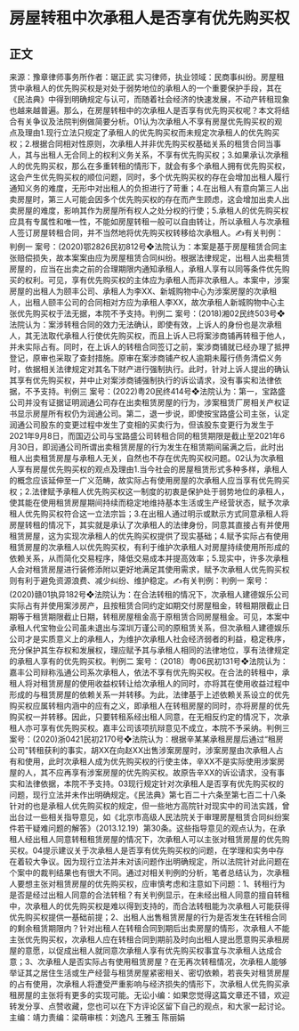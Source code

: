 # 房屋转租中次承租人是否享有优先购买权
## 正文
来源：豫章律师事务所作者：琚正武 实习律师，执业领域：民商事纠纷。房屋租赁中承租人的优先购买权是对处于弱势地位的承租人的一个重要保护手段，其在《民法典》中得到明确规定与认可，而随着社会经济的快速发展，不动产转租现象也越来越普遍。那么，在房屋转租中的次承租人是否享有优先购买权呢？本文将结合有关争议及法院判例做简要分析。01认为次承租人不享有房屋优先购买权的观点及理由1.现行立法只规定了承租人的优先购买权而未规定次承租人的优先购买权；2.根据合同相对性原则，次承租人并非优先购买权基础关系的租赁合同当事人，其与出租人无合同上的权利义务关系，不享有优先购买权；3.如果承认次承租人的优先购买权，那么在多重转租的情形下，就会有多个承租人拥有优先购买权，这会产生优先购买权的顺位问题，同时，多个优先购买权的存在会增加出租人履行通知义务的难度，无形中对出租人的负担进行了苛重；4.在出租人有意向第三人出卖房屋时，第三人可能会因多个优先购买权的存在而产生顾虑，这会增加出卖人出卖房屋的难度，影响其作为房屋所有权人之处分权的行使；5.承租人的优先购买权应具有专属性和唯一性，不能如房屋转租一般可以自由转让，所以承租人与次承租人签订房屋转租合同，并不当然地将优先购买权转移给次承租人。✍有关判例：判例一  案号：(2020)鄂2826民初812号❖法院认为：本案是基于房屋租赁合同主张赔偿损失，故本案案由应为房屋租赁合同纠纷。根据法律规定，出租人出卖租赁房屋的，应当在出卖之前的合理期限内通知承租人，承租人享有以同等条件优先购买的权利。可见，享有优先购买权的主体应为承租人而非次承租人。本案中，涉案房屋的出租人为颐丰公司、承租人为李XX、新城购物中心为涉案房屋的次承租人，出租人颐丰公司的合同相对方应为承租人李XX，故次承租人新城购物中心主张优先购买权于法无据，本院不予支持。判例二  案号：(2018)湘02民终503号❖法院认为：案涉转租合同的效力无法确认，即使有效，上诉人的身份也是次承租人，其无法取代承租人行使优先购买权，而且上诉人已将案涉商铺再转租于他人，并未实际占有。同时，在上诉人的转租合同签订之前，案涉商铺就已经办理了抵押登记，原审也采取了查封措施。原审在案涉商铺产权人逾期未履行债务清偿义务时，依据相关法律规定对其名下财产进行强制执行。此时，针对上诉人提出的确认其享有优先购买权，并中止对案涉商铺强制执行的诉讼请求，没有事实和法律依据，不予支持。判例三  案号：(2022)粤20民终414号❖法院认为：第一，宝路盛公司并没有证据证明润通公司存在出卖租赁房屋的行为，涉案租赁厂房相关产权证书显示房屋所有权仍为润通公司。第二，退一步说，即使按宝路盛公司主张，认定润通公司股东的变更过程中发生了变相的买卖行为，但该股东变更行为发生于2021年9月8日，而国迈公司与宝路盛公司转租合同的租赁期限是截止至2021年6月30日，即润通公司所谓出卖租赁房屋的行为发生在租赁期间届满之后，此时出租人出卖租赁房屋与承租人无关，自然也不存在优先购买权问题。02认为次承租人享有房屋优先购买权的观点及理由1.当今社会的房屋租赁形式多种多样，承租人的概念应该延伸至一广义范畴，故实际占有使用房屋的次承租人应当享有优先购买权；2.法律赋予承租人优先购买权这一制度的初衷是保护处于弱势地位的承租人，使其能在使用租赁房屋期间持续而稳定地维持基本生活或生产经营状态，赋予次承租人优先购买权符合这一立法宗旨；3.在出租人通过明示或默示方式同意承租人将房屋转租的情况下，其实就是承认了次承租人的法律身份，同意其直接占有并使用租赁房屋，这为实现次承租人的优先购买权提供了现实基础；4.赋予实际占有使用租赁房屋的次承租人以优先购买权，有利于维护次承租人对房屋持续使用所形成的依赖关系，从而简化交易程序，降低交易成本并提高效率；5.现实中，许多次承租人会对租赁房屋进行装修添附以更好地满足其使用需求，赋予次承租人优先购买权则有利于避免资源浪费、减少纠纷、维护稳定。✍有关判例：判例一  案号：(2020)赣01执异182号❖法院认为：在合法转租的情况下，次承租人建德娱乐公司实际占有并使用案涉房产，且按租赁合同约定如期交付房屋租金，转租期限截止日期等于租赁期限截止日期，转租房屋租金高于原租赁合同房屋租金。可见，本案中承租人代宝物业公司虽未退出与深圳万谨公司的原租赁关系，但次承租人建德娱乐公司才是实质意义上的承租人，为维护次承租人社会经济弱者的利益，稳定秩序，充分保护其生存权和发展权，理应赋予其与承租人相同的法律地位，享有法律规定的承租人享有的优先购买权。判例二  案号：（2018）粤06民初131号❖法院认为：嘉丰公司辩称泓通公司系次承租人，依法不享有优先购买权。在合法的转租中，承租人将对租赁房屋的使用收益权转让给次承租人的同时，亦将其在使用收益过程中形成的与租赁房屋的依赖关系一并转移。为此，法律基于上述依赖关系设立的优先购买权应属转租内涵中的应有之义，即承租人在转租房屋的同时，亦将房屋的优先购买权一并转移。因此，只要转租系经出租人同意，在无相反约定的情况下，次承租人亦可享有优先购买权。嘉丰公司该项抗辩意见不成立，本院不予采纳。判例三  案号：(2020)浙0421民初2170号❖法院认为：根据辛某某承租房屋后通过“租房公司"转租获利的事实，胡XX在向赵XX出售涉案房屋时，涉案房屋由次承租人占有和使用，此时次承租人成为优先购买权的行使主体，辛XX不是实际使用涉案房屋的人，其不应再享有涉案房屋的优先购买权。故原告辛XX的诉讼请求，没有事实和法律依据，本院不予支持。03现行规定针对次承租人是否享有优先购买权的问题，现行立法并未作出明确规定。《民法典》第七百二十六条至第七百二十八条针对的也是承租人优先购买权的规定，但一些地方高院针对现实中的司法实践，曾出台过一些相关指导意见，如《北京市高级人民法院关于审理房屋租赁合同纠纷案件若干疑难问题的解答》（2013.12.19）第30条。这些指导意见的观点认为，在承租人经出租人同意转租租赁房屋的情况下，次承租人可以主张对租赁房屋的优先购买权。04提示建议关于次承租人是否享有优先购买权的问题，在学理和实务中存在着较大争议。因为现行立法并未对该问题作出明确规定，所以法院针对此问题在个案中的裁判结果也有很大不同。通过对相关判例的分析，笔者总结认为，次承租人要想主张对租赁房屋的优先购买权，应审慎考虑和注意如下问题：1、转租行为是否是经过出租人同意的合法转租？有关判例显示，在未经出租人同意的擅自转租中，次承租人的优先购买权是难以得到支持的，而合法转租能为次承租人可能获得优先购买权提供一基础前提；2、出租人出售租赁房屋的行为是否发生在转租合同的剩余租赁期限内？针对出租人在转租合同到期后出卖房屋的情形，次承租人不能主张优先购买权，次承租人应在转租合同到期前及时向出租人提出愿意购买承租房屋的意愿，以促成出租人就同意次承租人享有优先购买权事宜与次承租人达成合意；3、次承租人是否实际占有使用租赁房屋？在无再次转租情况，次承租人能够举证其之居住生活或生产经营与租赁房屋紧密相关、密切依赖，若丧失对租赁房屋的占有使用，次承租人将遭受严重影响与经济损失的情形下，次承租人优先购买承租房屋的主张将有更多的实现可能。无讼小编：如果您觉得这篇文章还不错，欢迎转发分享、点赞收藏，您也可以在下方评论区留下自己的观点，和大家一起讨论。主编：靖力责编：梁萌审核：刘逸凡 王雅玉 陈丽娟